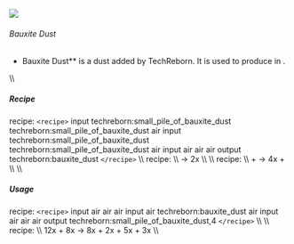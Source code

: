 ![](/mods/techreborn/bauxite_dust.png)

###### Bauxite Dust

- Bauxite Dust** is a dust added by TechReborn. It is used to
        produce
        <Mcitem id="techreborn:aluminium_dust"/> in
        <Mcitem id="techreborn:industrial_electrolyzer"/>.

\\\\

##### Recipe

<Mcitem id="minecraft:crafting_table"/> recipe:
`<recipe>` input techreborn:small_pile_of_bauxite_dust
techreborn:small_pile_of_bauxite_dust air input
techreborn:small_pile_of_bauxite_dust
techreborn:small_pile_of_bauxite_dust air input air air air output
techreborn:bauxite_dust `</recipe>` \\\\
<Mcitem id="techreborn:grinder"/> recipe: \\\\
<Mcitem id="techreborn:bauxite_ore"/> -\>
2x<Mcitem id="techreborn:bauxite_dust"/> \\\\ \\\\
<Mcitem id="techreborn:industrial_grinder"/> recipe:
\\\\ <Mcitem id="techreborn:bauxite_ore"/> +
<Mcitem id="techreborn:water_cell"/> -\>
4x<Mcitem id="techreborn:bauxite_dust"/> +
<Mcitem id="techreborn:aluminium_dust"/>\\\\ \\\\

##### Usage

<Mcitem id="minecraft:crafting_table"/> recipe:
`<recipe>` input air air air input air techreborn:bauxite_dust
air input air air air output techreborn:small_pile_of_bauxite_dust,4
`</recipe>` \\\\ \\\\
<Mcitem id="techreborn:industrial_electrolyzer"/>
recipe: \\\\
12x<Mcitem id="techreborn:bauxite_dust"/> +
8x<Mcitem id="techreborn:empty_cell"/> -\>
8x<Mcitem id="techreborn:aluminium_dust"/> +
2x<Mcitem id="techreborn:small_pile_of_titanium_dust"/> +
5x<Mcitem id="techreborn:hydrogen_cell"/> +
3x<Mcitem id="techreborn:compressed_air_cell"/> \\\\
